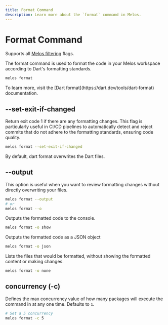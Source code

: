 ```yaml
---
title: Format Command
description: Learn more about the `format` command in Melos.
---
```


# Format Command

<Info>Supports all [Melos filtering](/filters) flags.</Info>

The format command is used to format the code in your Melos workspace according
to Dart's formatting standards.

```bash
melos format
```

<Info>
To learn more, visit the [Dart format](https://dart.dev/tools/dart-format) 
documentation.
</Info>


## --set-exit-if-changed
Return exit code 1 if there are any formatting changes. This flag is
particularly useful in CI/CD pipelines to automatically detect and reject
commits that do not adhere to the formatting standards, ensuring code quality.

```bash
melos format --set-exit-if-changed
```

<Info>
By default, dart format overwrites the Dart files.
</Info>

## --output
This option is useful when you want to review formatting changes without
directly overwriting your files.

```bash
melos format --output
# or
melos format --o
```

Outputs the formatted code to the console.

```bash
melos format -o show
```

Outputs the formatted code as a JSON object

```bash
melos format -o json
```

Lists the files that would be formatted, without showing the formatted content
or making changes.

```bash
melos format -o none
```

## concurrency (-c)
Defines the max concurrency value of how many packages will execute the command
in at any one time. Defaults to `1`.

```bash
# Set a 5 concurrency
melos format -c 5
```
